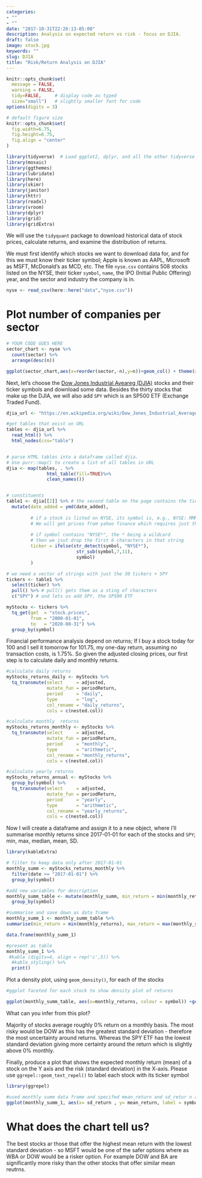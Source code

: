 ```yaml
---
categories:
- ""
- ""
date: "2017-10-31T22:26:13-05:00"
description: Analysis on expected return vs risk - focus on DJIA. 
draft: false
image: stock.jpg
keywords: ""
slug: DJIA
title: "Risk/Return Analysis on DJIA"
---
```


```r
knitr::opts_chunk$set(
  message = FALSE, 
  warning = FALSE, 
  tidy=FALSE,     # display code as typed
  size="small")   # slightly smaller font for code
options(digits = 3)

# default figure size
knitr::opts_chunk$set(
  fig.width=6.75, 
  fig.height=6.75,
  fig.align = "center"
)
```


```r
library(tidyverse)  # Load ggplot2, dplyr, and all the other tidyverse packages
library(mosaic)
library(ggthemes)
library(lubridate)
library(here)
library(skimr)
library(janitor)
library(httr)
library(readxl)
library(vroom)
library(dplyr)
library(grid)
library(gridExtra)

```


We will use the `tidyquant` package to download historical data of stock prices, calculate returns, and examine the distribution of returns. 

We must first identify which stocks we want to download data for, and for this we must know their ticker symbol; Apple is known as AAPL, Microsoft as MSFT, McDonald's as MCD, etc. The file `nyse.csv` contains 508 stocks listed on the NYSE, their ticker `symbol`, `name`, the IPO  (Initial Public Offering) year, and the sector and industry the company is in.


```r
nyse <- read_csv(here::here("data","nyse.csv"))
```

# Plot number of companies per sector

```r

# YOUR CODE GOES HERE
sector_chart <- nyse %>%
  count(sector) %>%
  arrange(desc(n))

ggplot(sector_chart,aes(x=reorder(sector,-n),y=n))+geom_col() + theme(axis.title = element_text(face="bold"),  title = element_text(face="bold"), plot.title = element_text(hjust = 0.5), axis.text.x = element_text(angle = 45, vjust= 1, hjust= 1)) + labs( title  = "Companies per Sector in the S&P500", x = "Sector" , y = "Count", caption = "Source: NYSE") + NULL

```

Next, let's choose the [Dow Jones Industrial Aveareg (DJIA)](https://en.wikipedia.org/wiki/Dow_Jones_Industrial_Average) stocks and their ticker symbols and download some data. Besides the thirty stocks that make up the DJIA, we will also add `SPY` which is an SP500 ETF (Exchange Traded Fund).


```r

djia_url <- "https://en.wikipedia.org/wiki/Dow_Jones_Industrial_Average"

#get tables that exist on URL
tables <- djia_url %>% 
  read_html() %>% 
  html_nodes(css="table")


# parse HTML tables into a dataframe called djia. 
# Use purr::map() to create a list of all tables in URL
djia <- map(tables, . %>% 
               html_table(fill=TRUE)%>% 
               clean_names())


# constituents
table1 <- djia[[2]] %>% # the second table on the page contains the ticker symbols
  mutate(date_added = ymd(date_added),
         
         # if a stock is listed on NYSE, its symbol is, e.g., NYSE: MMM
         # We will get prices from yahoo finance which requires just the ticker
         
         # if symbol contains "NYSE*", the * being a wildcard
         # then we jsut drop the first 6 characters in that string
         ticker = ifelse(str_detect(symbol, "NYSE*"),
                          str_sub(symbol,7,11),
                          symbol)
         )

# we need a vector of strings with just the 30 tickers + SPY
tickers <- table1 %>% 
  select(ticker) %>% 
  pull() %>% # pull() gets them as a sting of characters
  c("SPY") # and lets us add SPY, the SP500 ETF

```


```r

myStocks <- tickers %>% 
  tq_get(get  = "stock.prices",
         from = "2000-01-01",
         to   = "2020-08-31") %>%
  group_by(symbol) 

```

Financial performance analysis depend on returns; If I buy a stock today for 100 and I sell it tomorrow for 101.75, my one-day return, assuming no transaction costs, is 1.75%. So given the adjusted closing prices, our first step is to calculate daily and monthly returns.


```r
#calculate daily returns
myStocks_returns_daily <- myStocks %>%
  tq_transmute(select     = adjusted, 
               mutate_fun = periodReturn, 
               period     = "daily", 
               type       = "log",
               col_rename = "daily_returns",
               cols = c(nested.col))  

#calculate monthly  returns
myStocks_returns_monthly <- myStocks %>%
  tq_transmute(select     = adjusted, 
               mutate_fun = periodReturn, 
               period     = "monthly", 
               type       = "arithmetic",
               col_rename = "monthly_returns",
               cols = c(nested.col)) 

#calculate yearly returns
myStocks_returns_annual <- myStocks %>%
  group_by(symbol) %>%
  tq_transmute(select     = adjusted, 
               mutate_fun = periodReturn, 
               period     = "yearly", 
               type       = "arithmetic",
               col_rename = "yearly_returns",
               cols = c(nested.col))
```

Now I will create a dataframe and assign it to a new object, where I'll summarise monthly returns since 2017-01-01 for each of the stocks and `SPY`; min, max, median, mean, SD.

```r
library(kableExtra)

# filter to keep data only after 2017-01-01
monthly_summ <- myStocks_returns_monthly %>%
  filter(date >= "2017-01-01") %>%
  group_by(symbol)

#add new variables for description
monthly_summ_table <- mutate(monthly_summ, min_return = min(monthly_returns), max_return = max(monthly_returns),mean_return = mean(monthly_returns), median_return = median(monthly_returns),  sd_return = sd(monthly_returns)) %>%
  group_by(symbol) 

#summarise and save down as data frame
monthly_summ_1 <- monthly_summ_table %>% 
summarise(min_return = min(monthly_returns), max_return = max(monthly_returns),mean_return = mean(monthly_returns), median_return = median(monthly_returns), sd_return = sd(monthly_returns))

data.frame(monthly_summ_1)

#present as table  
monthly_summ_1 %>%
 #kable (digits=4, align = rep('c',5)) %>%
  #kable_styling() %>% 
  print()

```


Plot a density plot, using `geom_density()`, for each of the stocks

```r
#ggplot faceted for each stock to show density plot of returns

ggplot(monthly_summ_table, aes(x=monthly_returns, colour = symbol)) +geom_density(alpha=0.3) +facet_wrap("symbol") + theme (axis.title = element_text(face="bold"),  title = element_text(face="bold"), plot.title = element_text(hjust = 0.5) , axis.text.x = element_text(angle = 90, vjust= 1, hjust= 1)) + labs( title  = "Monthly Returns of Companies in DJIA", x = "Monthly Returns" , y = "Density", caption = "Source: DJIA") + NULL
```

What can you infer from this plot?

Majority of stocks average roughly 0% return on a monthly basis. The most risky would be DOW as this has the greatest standard deviation - therefore the most uncertainty around returns. Whereas the SPY ETF has the lowest standard deviation giving more certainty around the return which is slightly above 0% monthly. 

Finally, produce a plot that shows the expected monthly return (mean) of a stock on the Y axis and the risk (standard deviation) in the X-axis. Please use `ggrepel::geom_text_repel()` to label each stock with its ticker symbol

```r
library(ggrepel)

#used monthly summ data frame and specifed mean_return and sd_retur n as x and y axis
ggplot(monthly_summ_1, aes(x= sd_return , y= mean_return, label = symbol)) + geom_point() + geom_text_repel() + theme (axis.title = element_text(face="bold"),  title = element_text(face="bold"), plot.title = element_text(hjust = 0.5)) + labs( title  = "Expected Monthly Returns", x = "Mean Return" , y = "Standard Deviation", caption = "Source: DJIA") + NULL
```

# What does the chart tell us?

The best stocks ar those that offer the highest mean return with the lowest standard deviation - so MSFT would be one of the safer options where as WBA or DOW would be a risker option. For example DOW and BA are significantly more risky than the other stocks that offer similar mean reutrns. 